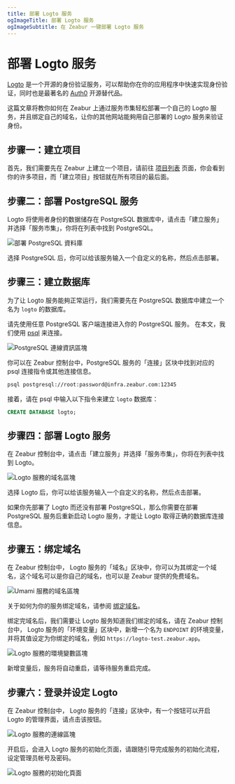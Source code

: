 ```yaml
---
title: 部署 Logto 服务
ogImageTitle: 部署 Logto 服务
ogImageSubtitle: 在 Zeabur 一键部署 Logto 服务
---
```



# 部署 Logto 服务

[Logto](https://logto.io/) 是一个开源的身份验证服务，可以帮助你在你的应用程序中快速实现身份验证，同时也是最著名的 [Auth0](https://auth0.com/) 开源替代品。

这篇文章将教你如何在 Zeabur 上通过服务市集轻松部署一个自己的 Logto 服务，并且绑定自己的域名，让你的其他网站能夠用自己部署的 Logto 服务来验证身份。

## 步骤一：建立项目

首先，我们需要先在 Zeabur 上建立一个项目，请前往 [项目列表](https://dash.zeabur.com/projects) 页面，你会看到你的许多项目，而「建立项目」按钮就在所有项目的最后面。

## 步骤二：部署 PostgreSQL 服务

Logto 将使用者身份的数据储存在 PostgreSQL 数据库中，请点击「建立服务」并选择「服务市集」，你将在列表中找到 PostgreSQL。

![部署 PostgreSQL 資料庫](/marketplace/umami/deploy-postgresql.png)

选择 PostgreSQL 后，你可以给该服务输入一个自定义的名称，然后点击部署。

## 步骤三：建立数据库

为了让 Logto 服务能夠正常运行，我们需要先在 PostgreSQL 数据库中建立一个名为 `logto` 的数据库。

请先使用任意 PostgreSQL 客户端连接进入你的 PostgreSQL 服务。 在本文，我们使用 [psql](https://www.postgresql.org/docs/9.1/app-psql.html) 来连接。

![PostgreSQL 連線資訊區塊](/marketplace/umami/postgre-connect.png)

你可以在 Zeabur 控制台中，PostgreSQL 服务的「连接」区块中找到对应的 psql 连接指令或其他连接信息。

```bash
psql postgresql://root:password@infra.zeabur.com:12345
```

接着，请在 psql 中输入以下指令来建立 `logto` 数据库：

```sql
CREATE DATABASE logto;
```

## 步骤四：部署 Logto 服务

在 Zeabur 控制台中，请点击「建立服务」并选择「服务市集」，你将在列表中找到 Logto。

![Logto 服務的域名區塊](/marketplace/logto/deploy-logto.png)

选择 Logto 后，你可以给该服务输入一个自定义的名称，然后点击部署。

<Callout>
  如果你先部署了 Logto 而还没有部署 PostgreSQL，那么你需要在部署 PostgreSQL 服务后重新启动 Logto 服务，才能让 Logto 取得正确的数据库连接信息。
</Callout>

## 步骤五：绑定域名

在 Zeabur 控制台中， Logto 服务的「域名」区块中，你可以为其绑定一个域名，这个域名可以是你自己的域名，也可以是 Zeabur 提供的免费域名。

![Umami 服務的域名區塊](/marketplace/logto/logto-domain.png)

关于如何为你的服务绑定域名，请参阅 [绑定域名](../deploy/domain-binding)。

绑定完域名后，我们需要让 Logto 服务知道我们绑定的域名，请在 Zeabur 控制台中， Logto 服务的「环境变量」区块中，新增一个名为 `ENDPOINT` 的环境变量，并将其值设定为你绑定的域名，例如 `https://logto-test.zeabur.app`。

![Logto 服務的環境變數區塊](/marketplace/logto/envvar.png)

新增变量后，服务将自动重启，请等待服务重启完成。

## 步骤六：登录并设定 Logto

在 Zeabur 控制台中， Logto 服务的「连接」区块中，有一个按钮可以开启 Logto 的管理界面，请点击该按钮。

![Logto 服務的連線區塊](/marketplace/logto/logto-admin-button.png)

开启后，会进入 Logto 服务的初始化页面，请跟随引导完成服务的初始化流程，设定管理员帐号及密码。

![Logto 服務的初始化頁面](/marketplace/logto/logto-admin.png)
